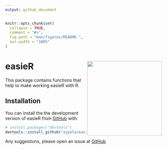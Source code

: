 ```yaml
---
output: github_document
---
```


<!-- README.md is generated from README.Rmd. Please edit that file -->

```r
knitr::opts_chunk$set(
  collapse = TRUE,
  comment = "#>",
  fig.path = "man/figures/README-",
  out.width = "100%"
)
```

# easieR <img src="man/figures/logo.png" align="right" width="240"/>

<!-- badges: start -->
<!-- badges: end -->

This package contains functions that help to make working easieR with R.

## Installation

You can install the the development version of easieR from [GitHub](https://github.com/ajpelu/easieR) with: 

``` r
# install.packages("devtools")
devtools::install_github("ajpelu/easieR")
```

Any suggestions, please open an issue at [GitHub](https://github.com/ajpelu/easieR/issues)

